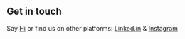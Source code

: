 ## Get in touch

Say [Hi](https://thgaf.com/v1) or find us on other platforms: [Linked.in](https://www.linkedin.com/in/sabin-bhandari-17409b15b/) & [Instagram](https://www.instagram.com/thgaf.ne/)
